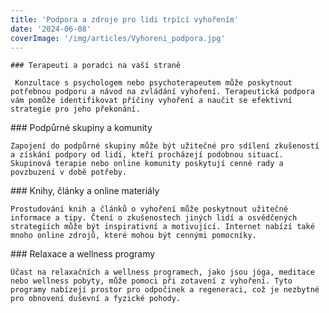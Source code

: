 ```yaml
---
title: 'Podpora a zdroje pro lidi trpící vyhořením'
date: '2024-06-08'
coverImage: '/img/articles/Vyhoreni_podpora.jpg'
---
```


<div class="main__post--content">
  <div>
   
    ### Terapeuti a poradci na vaší straně

     Konzultace s psychologem nebo psychoterapeutem může poskytnout potřebnou podporu a návod na zvládání vyhoření. Terapeutická podpora vám pomůže identifikovat příčiny vyhoření a naučit se efektivní strategie pro jeho překonání.

  </div>
  <div>
    ### Podpůrné skupiny a komunity

    Zapojení do podpůrné skupiny může být užitečné pro sdílení zkušeností a získání podpory od lidí, kteří procházejí podobnou situací. Skupinová terapie nebo online komunity poskytují cenné rady a povzbuzení v době potřeby.

  </div>
  <div>
    ### Knihy, články a online materiály

    Prostudování knih a článků o vyhoření může poskytnout užitečné informace a tipy. Čtení o zkušenostech jiných lidí a osvědčených strategiích může být inspirativní a motivující. Internet nabízí také mnoho online zdrojů, které mohou být cennými pomocníky.

  </div>
  <div>
    ### Relaxace a wellness programy

    Účast na relaxačních a wellness programech, jako jsou jóga, meditace nebo wellness pobyty, může pomoci při zotavení z vyhoření. Tyto programy nabízejí prostor pro odpočinek a regeneraci, což je nezbytné pro obnovení duševní a fyzické pohody.

  </div>

</div>
